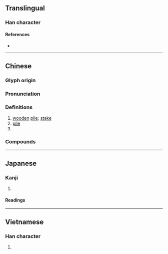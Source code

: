 {{also|桩}}
{{character info}}
==Translingual==

===Han character===
{{Han char|rn=75|rad=木|as=11|sn=15|four=45977|canj=DQKX|ids=⿰木舂}}

====References====
* {{Han ref|kx=0548.190|dkj=15398|dj=0936.050|hdz=21272.020|uh=6A01|ud=27137|bh=BCCE|bd=48334}}

----

==Chinese==
{{zh-forms|s=桩}}

===Glyph origin===
{{Han etym}}

===Pronunciation===
{{zh-pron
|m=zhuāng
|m-s=
|c=zong1
|c-t=
|g=
|h=gd=zong1
|j=
|mb=
|md=
|mn=ml:chong/qz,xm,zz:chng
|mn_note=chong - literary; chng - vernacular
|mn-t=zuang1/zeng1
|mn-t_note=zuang1 - literary; zeng1 - vernacular
|w=
|x=
|mc=y
|oc=y
|cat=n,cls
}}

===Definitions===
{{zh-hanzi}}

# [[wooden]] [[pile]]; [[stake]]
# [[pile]] {{gl|large stake driven into the earth or sea-bed for the support of a building}}
# {{zh-classifier|events}}

===Compounds===
{{zh-der|債樁|布樁|封樁|孤樁|上樁|做樁|支樁|抵樁|打樁機|木樁|拿樁|樁主|樁柱|樹樁|樁腳|樁兒|打樁|牽牛拔樁|界樁|掛樁|版樁|梅花樁|暗樁|樁橛|樁子|枯樁|馬樁|繫船樁|那樁兒|高樁兒|靈樁}}

{{zh-cat|Intermediate}}

----

==Japanese==

===Kanji===
{{ja-kanji|grade=|rs=木11}}

# {{rfdef|ja|sort=木11}}

====Readings====
{{ja-readings
|on=とう, しょう, しゅ
|kun=くい}}

----

==Vietnamese==

===Han character===
{{vi-readings|reading=thung, thủng, thông, thùng, trang|rs=木11}}

# {{rfdef|vi|sort=木11}}